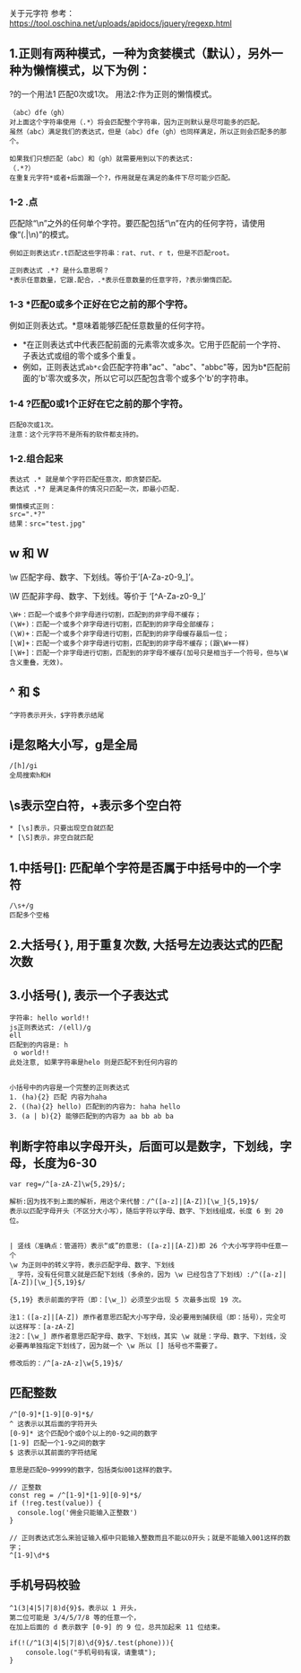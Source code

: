 关于元字符
参考：
https://tool.oschina.net/uploads/apidocs/jquery/regexp.html
## 1.正则有两种模式，一种为贪婪模式（默认），另外一种为懒惰模式，以下为例：
?的一个用法1 匹配0次或1次。
用法2:作为正则的懒惰模式。
```
（abc）dfe（gh）
对上面这个字符串使用（.*）将会匹配整个字符串，因为正则默认是尽可能多的匹配。
虽然（abc）满足我们的表达式，但是（abc）dfe（gh）也同样满足，所以正则会匹配多的那个。

如果我们只想匹配（abc）和（gh）就需要用到以下的表达式:
（.*?）
在重复元字符*或者+后面跟一个?，作用就是在满足的条件下尽可能少匹配。
```

### 1-2 .点
匹配除“\n”之外的任何单个字符。要匹配包括“\n”在内的任何字符，请使用像“(.|\n)”的模式。
```
例如正则表达式r.t匹配这些字符串：rat、rut、r t，但是不匹配root。

正则表达式 .*? 是什么意思啊？
*表示任意数量，它跟.配合，.*表示任意数量的任意字符，?表示懒惰匹配。
```

### 1-3 *匹配0或多个正好在它之前的那个字符。
例如正则表达式。*意味着能够匹配任意数量的任何字符。

* *在正则表达式中代表匹配前面的元素零次或多次。它用于匹配前一个字符、子表达式或组的零个或多个重复。
* 例如，正则表达式`ab*c`会匹配字符串"ac"、"abc"、"abbc"等，因为b*匹配前面的'b'零次或多次，所以它可以匹配包含零个或多个'b'的字符串。


### 1-4 ?匹配0或1个正好在它之前的那个字符。
```
匹配0次或1次。
注意：这个元字符不是所有的软件都支持的。
```

### 1-2.组合起来
```
表达式 .* 就是单个字符匹配任意次，即贪婪匹配。 
表达式 .*? 是满足条件的情况只匹配一次，即最小匹配.

懒惰模式正则：
src=".*?"
结果：src="test.jpg"
```

## w 和 W
\w
匹配字母、数字、下划线。等价于’[A-Za-z0-9_]’。

\W
匹配非字母、数字、下划线。等价于 ‘[^A-Za-z0-9_]’
```
\W+：匹配一个或多个非字母进行切割，匹配到的非字母不缓存；
(\W+)：匹配一个或多个非字母进行切割，匹配到的非字母全部缓存；
(\W)+：匹配一个或多个非字母进行切割，匹配到的非字母缓存最后一位；
[\W]+：匹配一个或多个非字母进行切割，匹配到的非字母不缓存；(跟\W+一样)
[\W+]：匹配一个非字母进行切割，匹配到的非字母不缓存(加号只是相当于一个符号，但与\W含义重叠，无效)。
```

## ^ 和 $
```
^字符表示开头，$字符表示结尾
```

## i是忽略大小写，g是全局
```
/[h]/gi
全局搜索h和H
```

## \s表示空白符，+表示多个空白符
```
* [\s]表示，只要出现空白就匹配
* [\S]表示，非空白就匹配
```

## 1.中括号[]: 匹配单个字符是否属于中括号中的⼀个字符
```
/\s+/g
匹配多个空格
```

## 2.⼤括号{ }, ⽤于重复次数, ⼤括号左边表达式的匹配次数

## 3.⼩括号( ), 表⽰⼀个⼦表达式
```
字符串: hello world!!
js正则表达式: /(ell)/g
ell
匹配到的内容是: h 
 o world!!
此处注意, 如果字符串是helo 则是匹配不到任何内容的


⼩括号中的内容是⼀个完整的正则表达式
1. (ha){2} 匹配 内容为haha
2. ((ha){2} hello) 匹配到的内容为: haha hello
3. (a | b){2} 能够匹配到的内容为 aa bb ab ba
```

## 判断字符串以字母开头，后面可以是数字，下划线，字母，长度为6-30
```
var reg=/^[a-zA-Z]\w{5,29}$/;

解析:因为找不到上面的解析，用这个来代替：/^([a-z]|[A-Z])[\w_]{5,19}$/  
表示以匹配字母开头（不区分大小写），随后字符以字母、数字、下划线组成，长度 6 到 20 位。


| 竖线（准确点：管道符）表示“或”的意思: ([a-z]|[A-Z])即 26 个大小写字符中任意一个
\w 为正则中的转义字符，表示匹配字母、数字、下划线
_ 字符，没有任何意义就是匹配下划线（多余的，因为 \w 已经包含了下划线）:/^([a-z]|[A-Z])[\w_]{5,19}$/

{5,19} 表示前面的字符（即：[\w_]）必须至少出现 5 次最多出现 19 次。

注1：([a-z]|[A-Z]) 原作者意思匹配大小写字母，没必要用到捕获组（即：括号），完全可以这样写：[a-zA-Z]
注2：[\w_] 原作者意思匹配字母、数字、下划线，其实 \w 就是：字母、数字、下划线，没必要再单独指定下划线了，因为就一个 \w 所以 [] 括号也不需要了。

修改后的：/^[a-zA-z]\w{5,19}$/
```

## 匹配整数
```
/^[0-9]*[1-9][0-9]*$/
^ 这表示以其后面的字符开头
[0-9]* 这个匹配0个或0个以上的0-9之间的数字
[1-9] 匹配一个1-9之间的数字
$ 这表示以其前面的字符结尾

意思是匹配0~99999的数字，包括类似001这样的数字。

// 正整数
const reg = /^[1-9]*[1-9][0-9]*$/
if (!reg.test(value)) {
  console.log('佣金只能输入正整数')
}

// 正则表达式怎么来验证输入框中只能输入整数而且不能以0开头；就是不能输入001这样的数字；
^[1-9]\d*$
```

## 手机号码校验
```
^1(3|4|5|7|8)d{9}$，表示以 1 开头，
第二位可能是 3/4/5/7/8 等的任意一个，
在加上后面的 d 表示数字 [0-9] 的 9 位，总共加起来 11 位结束。

if(!(/^1(3|4|5|7|8)\d{9}$/.test(phone))){ 
    console.log("手机号码有误，请重填");  
} 
```
